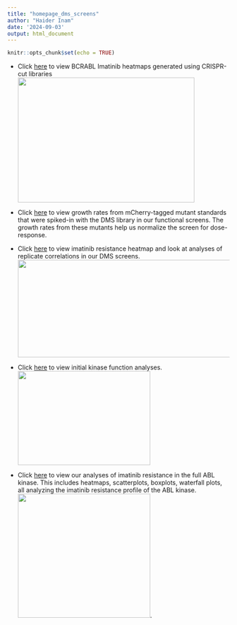 ```yaml
---
title: "homepage_dms_screens"
author: "Haider Inam"
date: '2024-09-03'
output: html_document
---
```


```r
knitr::opts_chunk$set(echo = TRUE)
```


* Click [here](ABL_SM_CRISPR_Cut_Analyses.html) to view BCRABL Imatinib heatmaps  generated using CRISPR-cut libraries
<img src="assets/ABL_SM_Crispr_heatmap.png" width="400" height="283"  alt="">  


* Click [here](regions1234_spikeins_growthrates.html) to view growth rates from mCherry-tagged mutant standards that were spiked-in with the DMS library in our functional screens. The growth rates from these mutants help us normalize the screen for dose-response.  

* Click [here](region234plottingcode.html) to view imatinib resistance heatmap and look at analyses of replicate correlations in our DMS screens.  
<img src="assets/imatinib_heatmap.png" width="600" height="221"  alt="">  


* Click [here](ABL_kinasefunction_data_parser.html) to view initial kinase function analyses.  
<img src="assets/kinase_function_dist.png" width="300" height="213"  alt="">  


* Click [here](ABL_cosmic_analysis_fullkinase.html) to view our analyses of imatinib resistance in the full ABL kinase. This includes heatmaps, scatterplots, boxplots, waterfall plots, all analyzing the imatinib resistance profile of the ABL kinase.  
<img src="assets/fullkinase_scatter.png" width="300" height="281"  alt="">.  
